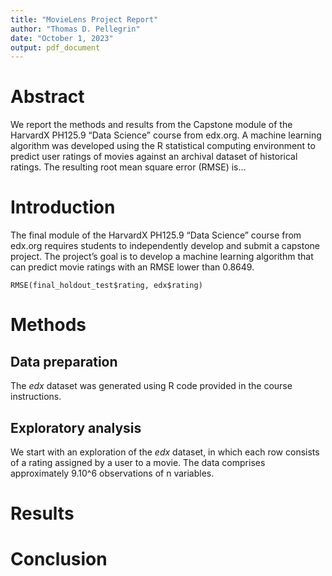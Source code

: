 ```yaml
---
title: "MovieLens Project Report"
author: "Thomas D. Pellegrin"
date: "October 1, 2023"
output: pdf_document
---
```


# Abstract

We report the methods and results from the Capstone module of the HarvardX PH125.9 "Data Science" course from edx.org. A machine learning algorithm was developed using the R statistical computing environment to predict user ratings of movies against an archival dataset of historical ratings. The resulting root mean square error (RMSE) is...

# Introduction

The final module of the HarvardX PH125.9 "Data Science" course from edx.org requires students to independently develop and submit a capstone project. The project's goal is to develop a machine learning algorithm that can predict movie ratings with an RMSE lower than 0.8649.

```
RMSE(final_holdout_test$rating, edx$rating)
```


# Methods

## Data preparation

The _edx_ dataset was generated using R code provided in the course instructions.

## Exploratory analysis

We start with an exploration of the _edx_ dataset, in which each row consists of a rating assigned by a user to a movie. The data comprises approximately 9.10^6 observations of n variables.

# Results

# Conclusion